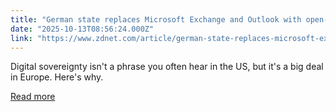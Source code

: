 ```yaml
---
title: "German state replaces Microsoft Exchange and Outlook with open-source email"
date: "2025-10-13T08:56:24.000Z"
link: "https://www.zdnet.com/article/german-state-replaces-microsoft-exchange-and-outlook-with-open-source-email/"
---
```


Digital sovereignty isn't a phrase you often hear in the US, but it's a big deal in Europe. Here's why.

[Read more](https://www.zdnet.com/article/german-state-replaces-microsoft-exchange-and-outlook-with-open-source-email/)
